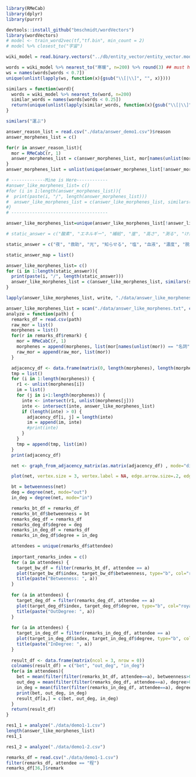 ```r
library(RMeCab)
library(dplyr)
library(purrr)

devtools::install_github("bmschmidt/wordVectors")
library(wordVectors)
# model <- train_word2vec(tf,"tf.bin", min_count = 2)
# model %>% closest_to("宇宙")
```

```r
wiki_model = read.binary.vectors("../db/entity_vector/entity_vector.model.bin")
```

```r
words = wiki_model %>% nearest_to("寒暖", n=200) %>% round(3) ## must have 6GB memory
ws = names(words[words < 0.7])
unique(unlist(lapply(ws, function(x){gsub("\\[|\\]", "", x)})))
```

```r
similars = function(word){
  words = wiki_model %>% nearest_to(word, n=200)
  similar_words = names(words[words < 0.25])
  return(unique(unlist(lapply(similar_words, function(x){gsub("\\[|\\]", "", x)}))))
}
```

```r
similars("運ぶ")
```

```r
answer_reason_list = read.csv("./data/answer_demo1.csv")$reason
answer_morphenes_list = c()

for(r in answer_reason_list){
  mor = RMeCabC(r, 1)
  answer_morphenes_list = c(answer_morphenes_list, mor[names(unlist(mor)) == "名詞" | names(unlist(mor)) == "動詞" | names(unlist(mor)) == "形容詞"])
}
answer_morphenes_list = unlist(unique(answer_morphenes_list[!answer_morphenes_list %in% c("する", "こと", "ある")]))

# -------------Mine is Here------------
#answer_like_morphenes_list= c()
#for (i in 1:length(answer_morphenes_list)){
#  print(paste(i, "/", length(answer_morphenes_list)))
#  answer_like_morphenes_list = c(answer_like_morphenes_list, similars(answer_morphenes_list[i])) 
#}
# -------------------------------------

answer_like_morphenes_list=unique(answer_like_morphenes_list[!answer_like_morphenes_list %in% c("する", "こと", "ある", "の", "なる")])


```

```r
# static_answer = c("酸素", "エネルギー", "補給", "崖", "高さ", "測る", "けが人", "運ぶ", "太陽光", "遮断", "寒暖", "発射", "反動", "前進", "宇宙食", "かさばる", "生存", "必要", "現在地", "確かめる", "炭酸", "ガスボンベ", "推進力", "月面", "磁気", "母船", "救難信号", "宇宙服", "特殊孔", "ビタミン剤", "薬", "FM", "近距離")

static_answer = c("夜", "救助", "光", "知らせる", "塩", "血液", "濃度", "脱水", "促進", "周辺", "地形", "捜索隊", "発見", "生存", "不可欠", "砂嵐", "守る", "動物", "捕まえる", "体力", "消耗", "町", "向かう", "太陽", "肌", "浴びる", "夜", "寒さ", "拳銃", "音", "動物", "射殺", "鏡", "遠距離", "届く", "信号", "広げる", "空", "目印", "喉", "乾く")

static_answer_map = list()

answer_like_morphenes_list= c()
for (i in 1:length(static_answer)){
  print(paste(i, "/", length(static_answer)))
  answer_like_morphenes_list = c(answer_like_morphenes_list, similars(static_answer[i])) 
}

lapply(answer_like_morphenes_list, write, "./data/answer_like_morphenes2.txt", append=T)
```

```r
answer_like_morphenes_list = scan("./data/answer_like_morphenes.txt", character(), quote = "")
analyze = function(path) {
  remarks_df = read.csv(path)
  raw_mor = list()
  morphenes = list()
  for(r in remarks_df$remark) {
    mor = RMeCabC(r, 1)
    morphenes = append(morphenes, list(mor[names(unlist(mor)) == "名詞" | names(unlist(mor)) == "動詞" | names(unlist(mor)) == "形容詞"])) 
    raw_mor = append(raw_mor, list(mor))
  }

  adjacency_df <- data.frame(matrix(0, length(morphenes), length(morphenes)))
  tmp = list()
  for (i in 1:length(morphenes)) {
    r1 <- unlist(morphenes[i]) 
    im = list()
    for (j in i+1:length(morphenes)) {
      inte <- intersect(r1, unlist(morphenes[j]))
      inte <- intersect(inte, answer_like_morphenes_list)
      if (length(inte) > 0) {
        adjacency_df[i, j] = length(inte)
        im = append(im, inte)
        #print(inte)
      }
    }
    tmp = append(tmp, list(im))
  }
  print(adjacency_df)

  net <- graph_from_adjacency_matrix(as.matrix(adjacency_df) , mode="directed")

  plot(net, vertex.size = 3, vertex.label = NA, edge.arrow.size=.2, edge.width=.4, edge.curved=.1) #1

  bt = betweenness(net)
  deg = degree(net, mode="out")
  in_deg = degree(net, mode="in")

  remarks_bt_df = remarks_df
  remarks_bt_df$betweenness = bt
  remarks_deg_df = remarks_df
  remarks_deg_df$degree = deg
  remarks_in_deg_df = remarks_df
  remarks_in_deg_df$degree = in_deg

  attendees = unique(remarks_df$attendee)
  
  important_remarks_index = c()
  for (a in attendees) {
    target_bw_df = filter(remarks_bt_df, attendee == a)
    plot(target_bw_df$index, target_bw_df$betweenness, type="b", col="royalblue3", pch=15, cex=2, lwd=2, lty=1)
    title(paste("Betweeness: ", a))
  }
  
  for (a in attendees) {
    target_deg_df = filter(remarks_deg_df, attendee == a)
    plot(target_deg_df$index, target_deg_df$degree, type="b", col="royalblue3", pch=15, cex=2, lwd=2, lty=1)
    title(paste("OutDegree: ", a))
  }
  
  for (a in attendees) {
    target_in_deg_df = filter(remarks_in_deg_df, attendee == a)
    plot(target_in_deg_df$index, target_in_deg_df$degree, type="b", col="royalblue3", pch=15, cex=2, lwd=2, lty=1)
    title(paste("InDegree: ", a))
  }
  
  result_df <- data.frame(matrix(ncol = 3, nrow = 0))
  colnames(result_df) = c("bet", "out_deg", "in_deg")
  for(a in attendees){
    bet = mean(filter(filter(remarks_bt_df, attendee==a), betweenness>0)$betweenness)
    out_deg = mean(filter(filter(remarks_deg_df, attendee==a), degree>0)$degree)
    in_deg = mean(filter(filter(remarks_in_deg_df, attendee==a), degree>0)$degree)
    print(bet, out_deg, in_deg)
    result_df[a,] = c(bet, out_deg, in_deg)
  }
  return(result_df)
}
```

```r
res1_1 = analyze("./data/demo1-1.csv")
length(answer_like_morphenes_list)
res1_1
```
```r
res1_2 = analyze("./data/demo1-2.csv")
```



```r
remarks_df = read.csv("./data/demo1-1.csv")
filter(remarks_df, attendee == "程")
remarks_df[36,]$remark
```

